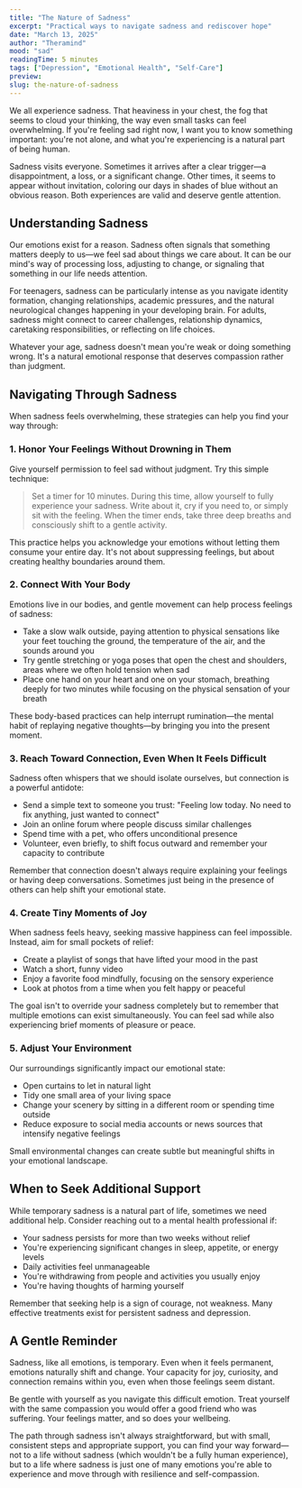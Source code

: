 ```yaml
---
title: "The Nature of Sadness"
excerpt: "Practical ways to navigate sadness and rediscover hope"
date: "March 13, 2025"
author: "Theramind"
mood: "sad"
readingTime: 5 minutes
tags: ["Depression", "Emotional Health", "Self-Care"]
preview:
slug: the-nature-of-sadness
---
```


We all experience sadness. That heaviness in your chest, the fog that seems to cloud your thinking, the way even small tasks can feel overwhelming. If you're feeling sad right now, I want you to know something important: you're not alone, and what you're experiencing is a natural part of being human.

Sadness visits everyone. Sometimes it arrives after a clear trigger—a disappointment, a loss, or a significant change. Other times, it seems to appear without invitation, coloring our days in shades of blue without an obvious reason. Both experiences are valid and deserve gentle attention.

## Understanding Sadness

Our emotions exist for a reason. Sadness often signals that something matters deeply to us—we feel sad about things we care about. It can be our mind's way of processing loss, adjusting to change, or signaling that something in our life needs attention.

For teenagers, sadness can be particularly intense as you navigate identity formation, changing relationships, academic pressures, and the natural neurological changes happening in your developing brain. For adults, sadness might connect to career challenges, relationship dynamics, caretaking responsibilities, or reflecting on life choices.

Whatever your age, sadness doesn't mean you're weak or doing something wrong. It's a natural emotional response that deserves compassion rather than judgment.

## Navigating Through Sadness

When sadness feels overwhelming, these strategies can help you find your way through:

### 1. Honor Your Feelings Without Drowning in Them

Give yourself permission to feel sad without judgment. Try this simple technique:

> Set a timer for 10 minutes. During this time, allow yourself to fully experience your sadness. Write about it, cry if you need to, or simply sit with the feeling. When the timer ends, take three deep breaths and consciously shift to a gentle activity.

This practice helps you acknowledge your emotions without letting them consume your entire day. It's not about suppressing feelings, but about creating healthy boundaries around them.

### 2. Connect With Your Body

Emotions live in our bodies, and gentle movement can help process feelings of sadness:

- Take a slow walk outside, paying attention to physical sensations like your feet touching the ground, the temperature of the air, and the sounds around you
- Try gentle stretching or yoga poses that open the chest and shoulders, areas where we often hold tension when sad
- Place one hand on your heart and one on your stomach, breathing deeply for two minutes while focusing on the physical sensation of your breath

These body-based practices can help interrupt rumination—the mental habit of replaying negative thoughts—by bringing you into the present moment.

### 3. Reach Toward Connection, Even When It Feels Difficult

Sadness often whispers that we should isolate ourselves, but connection is a powerful antidote:

- Send a simple text to someone you trust: "Feeling low today. No need to fix anything, just wanted to connect"
- Join an online forum where people discuss similar challenges
- Spend time with a pet, who offers unconditional presence
- Volunteer, even briefly, to shift focus outward and remember your capacity to contribute

Remember that connection doesn't always require explaining your feelings or having deep conversations. Sometimes just being in the presence of others can help shift your emotional state.

### 4. Create Tiny Moments of Joy

When sadness feels heavy, seeking massive happiness can feel impossible. Instead, aim for small pockets of relief:

- Create a playlist of songs that have lifted your mood in the past
- Watch a short, funny video
- Enjoy a favorite food mindfully, focusing on the sensory experience
- Look at photos from a time when you felt happy or peaceful

The goal isn't to override your sadness completely but to remember that multiple emotions can exist simultaneously. You can feel sad while also experiencing brief moments of pleasure or peace.

### 5. Adjust Your Environment

Our surroundings significantly impact our emotional state:

- Open curtains to let in natural light
- Tidy one small area of your living space
- Change your scenery by sitting in a different room or spending time outside
- Reduce exposure to social media accounts or news sources that intensify negative feelings

Small environmental changes can create subtle but meaningful shifts in your emotional landscape.

## When to Seek Additional Support

While temporary sadness is a natural part of life, sometimes we need additional help. Consider reaching out to a mental health professional if:

- Your sadness persists for more than two weeks without relief
- You're experiencing significant changes in sleep, appetite, or energy levels
- Daily activities feel unmanageable
- You're withdrawing from people and activities you usually enjoy
- You're having thoughts of harming yourself

Remember that seeking help is a sign of courage, not weakness. Many effective treatments exist for persistent sadness and depression.

## A Gentle Reminder

Sadness, like all emotions, is temporary. Even when it feels permanent, emotions naturally shift and change. Your capacity for joy, curiosity, and connection remains within you, even when those feelings seem distant.

Be gentle with yourself as you navigate this difficult emotion. Treat yourself with the same compassion you would offer a good friend who was suffering. Your feelings matter, and so does your wellbeing.

The path through sadness isn't always straightforward, but with small, consistent steps and appropriate support, you can find your way forward—not to a life without sadness (which wouldn't be a fully human experience), but to a life where sadness is just one of many emotions you're able to experience and move through with resilience and self-compassion.
